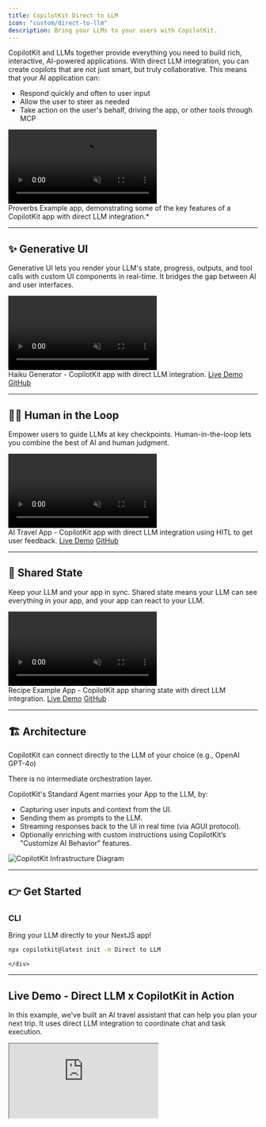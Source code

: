 ```yaml
---
title: CopilotKit Direct to LLM
icon: "custom/direct-to-llm"
description: Bring your LLMs to your users with CopilotKit.
---
```



CopilotKit and LLMs together provide everything you need to build rich, interactive, AI-powered applications. With direct LLM integration, you can create copilots that are not just smart, but truly collaborative. This means that your AI application can:
* Respond quickly and often to user input
* Allow the user to steer as needed
* Take action on the user's behalf, driving the app, or other tools through MCP

<div className="p-0 rounded-lg shadow-[0_0_40px_10px_rgba(99,102,241,0.4)]">
  <video 
    src="https://cdn.copilotkit.ai/docs/copilotkit/videos/coagents/overview.mp4"
    className="rounded-lg w-full"
    controls
    autoPlay
    muted
    loop
    playsInline
  />
</div>

<Callout>
Proverbs Example app, demonstrating some of the key features of a CopilotKit app with direct LLM integration.*
</Callout>

---



## ✨ Generative UI

Generative UI lets you render your LLM's state, progress, outputs, and tool calls with custom UI components in real-time. It bridges the gap between AI and user interfaces. 

<div className="p-0 rounded-2xl shadow-[0_0_40px_10px_rgba(200,200,200,0.4)]">
  <video 
    src="https://cdn.copilotkit.ai/docs/copilotkit/videos/coagents/haiku.mp4"
    className="rounded-2xl w-full"
    controls
    autoPlay
    muted
    loop
    playsInline
  />
</div>

<Callout>
  Haiku Generator - CopilotKit app with direct LLM integration. 
  <a href="https://feature-viewer-langgraph.vercel.app/feature/tool_based_generative_ui" className="text-blue-600 dark:text-blue-400 hover:text-blue-800 dark:hover:text-blue-300 hover:font-bold transition-colors">Live Demo</a> 
  <a href="https://github.com/CopilotKit/CopilotKit/tree/main/examples/demo-viewer/agent/demo/langgraph_tool_based_generative_ui" className="text-gray-600 dark:text-gray-400 hover:text-gray-800 dark:hover:text-gray-300 hover:font-bold transition-colors">GitHub</a>
</Callout>


---

## 🧑‍💻 Human in the Loop

Empower users to guide LLMs at key checkpoints. Human-in-the-loop lets you combine the best of AI and human judgment.

<div className="p-0 rounded-2xl shadow-[0_0_40px_10px_rgba(200,200,200,0.4)]">
  <video 
    src="https://cdn.copilotkit.ai/docs/copilotkit/images/coagents/human-in-the-loop-example.mp4"
    className="rounded-2xl w-full"
    controls
    autoPlay
    muted
    loop
    playsInline
  />
</div>

<Callout>
  AI Travel App - CopilotKit app with direct LLM integration using HITL to get user feedback. 
  <a href="https://examples-coagents-ai-travel-app.vercel.app/" className="text-blue-600 dark:text-blue-400 hover:text-blue-800 dark:hover:text-blue-300 hover:font-bold transition-colors">Live Demo</a> 
  <a href="https://github.com/CopilotKit/CopilotKit/tree/main/examples/demo-viewer/agent/demo/langgraph_human_in_the_loop" className="text-gray-600 dark:text-gray-400 hover:text-gray-800 dark:hover:text-gray-300 hover:font-bold transition-colors">GitHub</a>
</Callout>

---

## 🔄 Shared State

Keep your LLM and your app in sync. Shared state means your LLM can see everything in your app, and your app can react to your LLM.

<div className="p-0 rounded-2xl shadow-[0_0_40px_10px_rgba(200,200,200,0.4)]">
  <video 
    src="https://cdn.copilotkit.ai/docs/copilotkit/videos/coagents/shared-state.mp4"
    className="rounded-2xl w-full"
    controls
    autoPlay
    muted
    loop
    playsInline
  />
</div>

<Callout>
  Recipe Example App - CopilotKit app sharing state with direct LLM integration. 
  <a href="https://feature-viewer-langgraph.vercel.app/feature/shared_state" className="text-blue-600 dark:text-blue-400 hover:text-blue-800 dark:hover:text-blue-300 hover:font-bold transition-colors">Live Demo</a> 
  <a href="https://github.com/CopilotKit/CopilotKit/tree/main/examples/demo-viewer/agent/demo/langgraph_shared_state" className="text-gray-600 dark:text-gray-400 hover:text-gray-800 dark:hover:text-gray-300 hover:font-bold transition-colors">GitHub</a>
</Callout>

---

## 🏗️ Architecture

CopilotKit can connect directly to the LLM of your choice (e.g., OpenAI GPT-4o)

There is no intermediate orchestration layer.

CopilotKit's Standard Agent marries your App to the LLM, by:
* Capturing user inputs and context from the UI. 
* Sending them as prompts to the LLM.
* Streaming responses back to the UI in real time (via AGUI protocol).
* Optionally enriching with custom instructions using CopilotKit’s "Customize AI Behavior" features.

<div className="p-0 rounded-2xl shadow-[0_0_40px_10px_rgba(79,70,229,0.4)]">
  <img src="https://cdn.copilotkit.ai/docs/copilotkit/images/coagents/coagents-highlevel-overview.png" alt="CopilotKit Infrastructure Diagram" className="w-full rounded-2xl" />
</div>

---

## 👉  Get Started

  <div className="lg:col-span-4 border-2 border-border px-6 pt-1 pb-4 rounded-xl text-center transition-colors min-h-[180px] flex flex-col justify-between">
    <div>
      <h3 className="text-xl font-bold mb-3 text-foreground">CLI</h3>
      <p className="text-sm text-muted-foreground mb-4">Bring your LLM directly to your NextJS app!</p>
    </div>
    <div className="h-12 flex items-center justify-center">
      
```bash
npx copilotkit@latest init -m Direct to LLM
```
    </div>
  </div>

  ---

## Live Demo - Direct LLM x CopilotKit in Action

In this example, we've built an AI travel assistant that can help you plan your next trip. It uses direct LLM integration
to coordinate chat and task execution.

<div className="flex justify-center mb-10">
<iframe src="https://examples-coagents-ai-travel-app.vercel.app?copilotOpen=true" className="w-[800px] h-[600px] rounded-xl border" />
</div>

## 👉 Next Steps

<CTACards cards={[
  {
    title: "Quickstart",
    href: "/direct-to-llm/quickstart",
    description: "Build your first LLM-powered app in minutes.",
    iconKey: "play"
  },
  {
    title: "Feature Overview",
    href: "https://feature-viewer-langgraph.vercel.app/",
    description: "Try the key features of LLM-powered apps with CopilotKit.",
    iconKey: "wand"
  },
  {
    title: "Travel Agent Tutorial",
    href: "/direct-to-llm/tutorials/ai-travel-app",
    description: "Step-by-step guide to building an LLM-native travel app.",
    iconKey: "message-square"
  }
]} />
